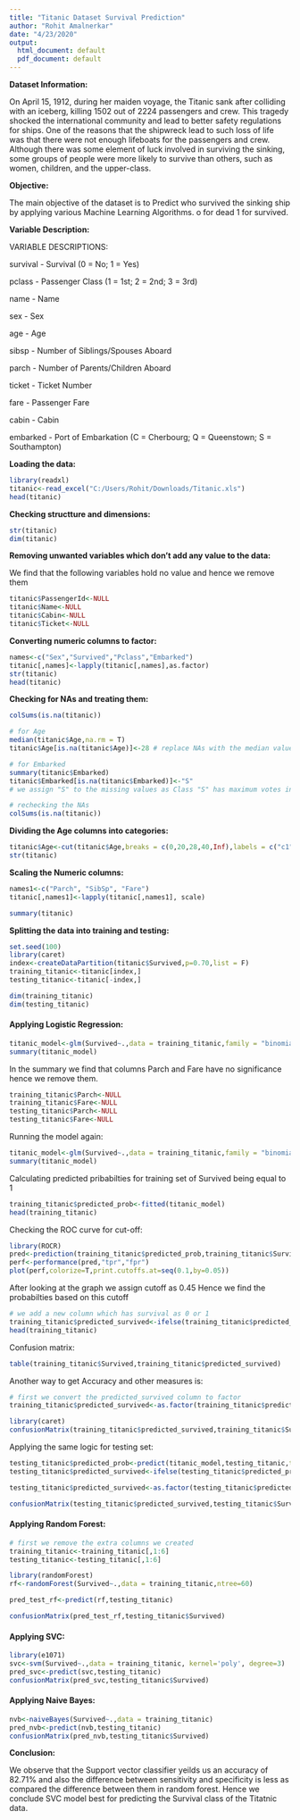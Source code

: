 ---
title: "Titanic Dataset Survival Prediction"
author: "Rohit Amalnerkar"
date: "4/23/2020"
output:
  html_document: default
  pdf_document: default
---

**Dataset Information:**

On April 15, 1912, during her maiden voyage, the Titanic sank after colliding with an iceberg, killing 1502 out of 2224 passengers and crew. This tragedy shocked the international community and lead to better safety regulations for ships. 
One of the reasons that the shipwreck lead to such loss of life was that there were not enough lifeboats for the passengers and crew. Although there was some element of luck involved in surviving the sinking, some groups of people were more likely to survive than others, such as women, children, and the upper-class. 

**Objective:**

The main objective of the dataset is to Predict who survived the sinking ship by applying various Machine Learning Algorithms. o for dead 1 for survived.

**Variable Description:** 

VARIABLE DESCRIPTIONS:

survival    - Survival
                (0 = No; 1 = Yes)

pclass       - Passenger Class
                (1 = 1st; 2 = 2nd; 3 = 3rd)

name        - Name

sex          -   Sex

age           - Age

sibsp         - Number of Siblings/Spouses Aboard

parch   -      Number of Parents/Children Aboard

ticket        - Ticket Number

fare           - Passenger Fare

cabin         - Cabin

embarked  - Port of Embarkation
                  (C = Cherbourg; Q = Queenstown; S = Southampton)	

**Loading the data:**
```{r}
library(readxl)
titanic<-read_excel("C:/Users/Rohit/Downloads/Titanic.xls")
head(titanic)
```

**Checking structture and dimensions:**
```{r}
str(titanic)
dim(titanic)
```

**Removing unwanted variables which don't add any value to the data:**

We find that the following variables hold no value and hence we remove them

```{r}
titanic$PassengerId<-NULL
titanic$Name<-NULL
titanic$Cabin<-NULL
titanic$Ticket<-NULL
```

**Converting numeric columns to factor:**

```{r}
names<-c("Sex","Survived","Pclass","Embarked")
titanic[,names]<-lapply(titanic[,names],as.factor)
str(titanic)
head(titanic)
```

**Checking for NAs and treating them:**

```{r}
colSums(is.na(titanic))

# for Age
median(titanic$Age,na.rm = T)
titanic$Age[is.na(titanic$Age)]<-28 # replace NAs with the median value of Age
```

```{r}
# for Embarked
summary(titanic$Embarked)
titanic$Embarked[is.na(titanic$Embarked)]<-"S" 
# we assign "S" to the missing values as Class "S" has maximum votes in the data
```

```{r}
# rechecking the NAs
colSums(is.na(titanic))
```

**Dividing the Age columns into categories:**

```{r}
titanic$Age<-cut(titanic$Age,breaks = c(0,20,28,40,Inf),labels = c("c1","c2","c3","c4"))
str(titanic)
```

**Scaling the Numeric columns:**
```{r}
names1<-c("Parch", "SibSp", "Fare")
titanic[,names1]<-lapply(titanic[,names1], scale)

summary(titanic)
```

**Splitting the data into training and testing:**
```{r}
set.seed(100)
library(caret)
index<-createDataPartition(titanic$Survived,p=0.70,list = F)
training_titanic<-titanic[index,]
testing_titanic<-titanic[-index,]

dim(training_titanic)
dim(testing_titanic)
```


#### Applying Logistic Regression:
```{r}
titanic_model<-glm(Survived~.,data = training_titanic,family = "binomial")
summary(titanic_model)
```

In the summary we find that columns Parch and  Fare have no significance hence we remove them.

```{r}
training_titanic$Parch<-NULL
training_titanic$Fare<-NULL
testing_titanic$Parch<-NULL
testing_titanic$Fare<-NULL
```

Running the model again:

```{r}
titanic_model<-glm(Survived~.,data = training_titanic,family = "binomial")
summary(titanic_model)
```

Calculating predicted pribabilties for training set of Survived being equal to 1

```{r}
training_titanic$predicted_prob<-fitted(titanic_model)
head(training_titanic)
```

Checking the ROC curve for cut-off:

```{r}
library(ROCR)
pred<-prediction(training_titanic$predicted_prob,training_titanic$Survived)
perf<-performance(pred,"tpr","fpr")
plot(perf,colorize=T,print.cutoffs.at=seq(0.1,by=0.05))
```

After looking at the graph we assign cutoff as 0.45
Hence we find the probabilties based on this cutoff

```{r}
# we add a new column which has survival as 0 or 1
training_titanic$predicted_survived<-ifelse(training_titanic$predicted_prob<0.45,0,1)
head(training_titanic)
```

Confusion matrix:

```{r}
table(training_titanic$Survived,training_titanic$predicted_survived)
```

Another way to get Accuracy and other measures is:

```{r}
# first we convert the predicted_survived column to factor
training_titanic$predicted_survived<-as.factor(training_titanic$predicted_survived)

library(caret)
confusionMatrix(training_titanic$predicted_survived,training_titanic$Survived)
```

Applying the same logic for testing set:
```{r}
testing_titanic$predicted_prob<-predict(titanic_model,testing_titanic,type = "response")
testing_titanic$predicted_survived<-ifelse(testing_titanic$predicted_prob<0.45,0,1)

testing_titanic$predicted_survived<-as.factor(testing_titanic$predicted_survived)

confusionMatrix(testing_titanic$predicted_survived,testing_titanic$Survived)
```

#### Applying Random Forest:

```{r}
# first we remove the extra columns we created
training_titanic<-training_titanic[,1:6]
testing_titanic<-testing_titanic[,1:6]

library(randomForest)
rf<-randomForest(Survived~.,data = training_titanic,ntree=60)

pred_test_rf<-predict(rf,testing_titanic)

confusionMatrix(pred_test_rf,testing_titanic$Survived)
```

#### Applying SVC:
```{r}
library(e1071)
svc<-svm(Survived~.,data = training_titanic, kernel='poly', degree=3)
pred_svc<-predict(svc,testing_titanic)
confusionMatrix(pred_svc,testing_titanic$Survived)
```


#### Applying Naive Bayes:
```{r}
nvb<-naiveBayes(Survived~.,data = training_titanic)
pred_nvb<-predict(nvb,testing_titanic)
confusionMatrix(pred_nvb,testing_titanic$Survived)
```

**Conclusion:**

We observe that the Support vector classifier yeilds us an accuracy of 82.71% and also the difference between sensitivity and specificity is less as compared the difference between them in random forest.
Hence we conclude SVC model best for predicting the Survival class of the Titatnic data.